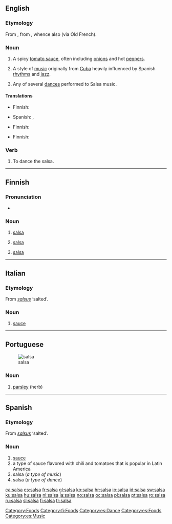 ==English==
{{wikipedia}}

===Etymology===
From {{etyl|es}} {{term|salsa||sauce|lang=es}}, from {{etyl|la}} {{term|salsus||salted}}, whence also {{term|sauce}} (via Old French).

===Noun===
{{en-noun|s|-}}

# {{countable}} A spicy [[tomato sauce]], often including [[onion]]s and hot [[pepper]]s.
# {{uncountable|music}} A style of [[music]] originally from [[Cuba]] heavily influenced by Spanish [[rhythm]]s and [[jazz]].
# {{countable|dance}} Any of several [[dances]] performed to Salsa music.

====Translations====
{{trans-top|spicy tomato sauce}}
* Finnish: {{t+|fi|salsa}}
{{trans-mid}}
* Spanish: {{t|es|salsa mexicana|g=f}}, {{t|es|salsa picante|g=f}}
{{trans-bottom}}

{{trans-top|style of music}}
* Finnish: {{t+|fi|salsa}}
{{trans-mid}}
{{trans-bottom}}

{{trans-top|dance}}
* Finnish: {{t+|fi|salsa}}
{{trans-mid}}
{{trans-bottom}}

===Verb===
{{en-verb}}

# {{intransitive}} To dance the salsa.

[[Category:Foods]]

----

==Finnish==
{{wikipedia|lang=fi|Salsa (kastike)}}
{{wikipedia|lang=fi|Salsa (musiikki)}}
{{wikipedia|lang=fi|Salsa (tanssi)}}
{{finnish_index|s|a}}

===Pronunciation===
* {{hyphenation|sal|sa}}

===Noun===
{{fi-noun}}

# [[#English|salsa]] {{gloss|sauce}}
# {{music|lang=fi}} [[#English|salsa]]
# {{dance|lang=fi}} [[#English|salsa]]

[[Category:fi:Foods]]

----

==Italian==

===Etymology===
From {{etyl|la|it}} ''[[salsus]]'' ‘salted’.

===Noun===
{{it-noun|sals|f|a|e}}

# [[sauce]]

----

==Portuguese==
{{wikipedia|lang=pt}}
[[Image:Parsley_Flat.jpg|thumb|salsa]]

===Noun===
{{infl|pt|noun|g=f}}

# [[parsley]] (herb)

{{tbot entry|Portuguese|parsley|2008|April|pt}}

----

==Spanish==

===Etymology===
From {{etyl|la|es}} ''[[salsus]]'' ‘salted’.

===Noun===
{{es-noun-f}}

# [[sauce]]
# a type of sauce flavored with chili and tomatoes that is popular in Latin America
# salsa (''a type of music'')
# salsa (''a type of dance'')

[[Category:es:Dance]]
[[Category:es:Foods]]
[[Category:es:Music]]

[[ca:salsa]]
[[es:salsa]]
[[fr:salsa]]
[[gl:salsa]]
[[ko:salsa]]
[[hr:salsa]]
[[io:salsa]]
[[id:salsa]]
[[sw:salsa]]
[[ku:salsa]]
[[hu:salsa]]
[[nl:salsa]]
[[ja:salsa]]
[[no:salsa]]
[[oc:salsa]]
[[pl:salsa]]
[[pt:salsa]]
[[ro:salsa]]
[[ru:salsa]]
[[sl:salsa]]
[[fi:salsa]]
[[tr:salsa]]